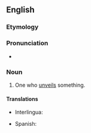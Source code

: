 ==English==

===Etymology===
{{suffix|en|unveil|er|id2=agent noun}}

===Pronunciation===
* {{rhymes|eɪlə(ɹ)|lang=en}}

===Noun===
{{en-noun}}

# One who [[unveil]]s something.

====Translations====
{{trans-top|one who unveils something}}
* Interlingua: {{t|ia|disvelator}}
{{trans-mid}}
* Spanish: {{t|es|desvelador|m}}
{{trans-bottom}}